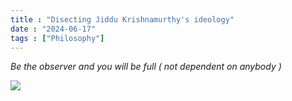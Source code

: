 ```yaml
---
title : "Disecting Jiddu Krishnamurthy's ideology"
date : "2024-06-17"
tags : ["Philosophy"]
---
```


*Be the observer and you will be full ( not dependent on anybody )*

![](https://imgs.search.brave.com/B9G1x06MmA0FwYbQYIUkJTOh6SQd6wQXumRXC2Ojs-8/rs:fit:500:0:0:0/g:ce/aHR0cHM6Ly93d3cu/YmFiZWxpby5jb20v/dXNlcnMvQVZUX0pp/ZGR1LUtyaXNobmFt/dXJ0aV81NzU4Lmpw/Zw)